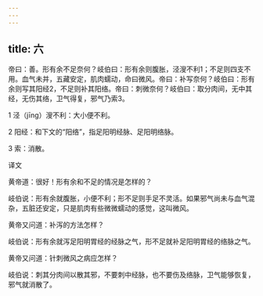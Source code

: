 ```yaml
---
---
---
```

title: 六
---




帝曰：善。形有余不足奈何？岐伯曰：形有余则腹胀，泾溲不利1；不足则四支不用。血气未并，五藏安定，肌肉蠕动，命曰微风。帝曰：补写奈何？岐伯曰：形有余则写其阳经2，不足则补其阳络。帝曰：刺微奈何？岐伯曰：取分肉间，无中其经，无伤其络，卫气得复，邪气乃索3。

1 泾（jīnɡ）溲不利：大小便不利。

2 阳经：和下文的“阳络”，指足阳明经脉、足阳明络脉。

3 索：消散。

译文

黄帝道：很好！形有余和不足的情况是怎样的？

岐伯说：形有余就腹胀，小便不利；形不足则手足不灵活。如果邪气尚未与血气混杂，五脏还安定，只是肌肉有些微微蠕动的感觉，这叫微风。

黄帝又问道：补泻的方法怎样？

岐伯说：形有余就泻足阳明胃经的经脉之气，形不足就补足阳明胃经的络脉之气。

黄帝又问道：针刺微风之病应怎样？

岐伯说：刺其分肉间以散其邪，不要刺中经脉，也不要伤及络脉，卫气能够恢复，邪气就消散了。
